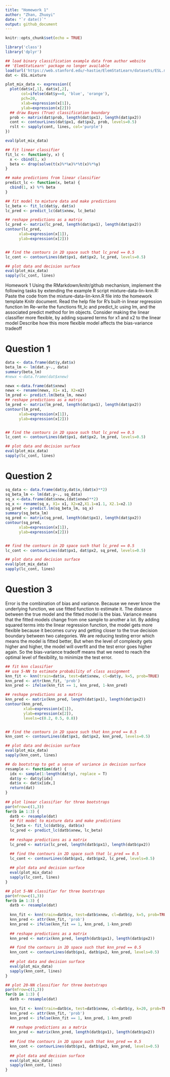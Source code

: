 ```yaml
---
title: "Homework 1"
author: "Zhan, Zhuoyi"
date: "`r date()`"
output: github_document
---
```


```r
knitr::opts_chunk$set(echo = TRUE)
```

```r
library('class')
library('dplyr')

## load binary classification example data from author website 
## 'ElemStatLearn' package no longer available
load(url('https://web.stanford.edu/~hastie/ElemStatLearn/datasets/ESL.mixture.rda'))
dat <- ESL.mixture

plot_mix_data <- expression({
  plot(dat$x[,1], dat$x[,2],
       col=ifelse(dat$y==0, 'blue', 'orange'),
       pch=20,
       xlab=expression(x[1]),
       ylab=expression(x[2]))
  ## draw Bayes (True) classification boundary
  prob <- matrix(dat$prob, length(dat$px1), length(dat$px2))
  cont <- contourLines(dat$px1, dat$px2, prob, levels=0.5)
  rslt <- sapply(cont, lines, col='purple')
})

eval(plot_mix_data)
```

```r
## fit linear classifier
fit_lc <- function(y, x) {
  x <- cbind(1, x)
  beta <- drop(solve(t(x)%*%x)%*%t(x)%*%y)
}

## make predictions from linear classifier
predict_lc <- function(x, beta) {
  cbind(1, x) %*% beta
}

## fit model to mixture data and make predictions
lc_beta <- fit_lc(dat$y, dat$x)
lc_pred <- predict_lc(dat$xnew, lc_beta)

## reshape predictions as a matrix
lc_pred <- matrix(lc_pred, length(dat$px1), length(dat$px2))
contour(lc_pred,
      xlab=expression(x[1]),
      ylab=expression(x[2]))


## find the contours in 2D space such that lc_pred == 0.5
lc_cont <- contourLines(dat$px1, dat$px2, lc_pred, levels=0.5)

## plot data and decision surface
eval(plot_mix_data)
sapply(lc_cont, lines)

```

Homework 1
Using the RMarkdown/knitr/github mechanism, implement the following tasks by extending the example R script mixture-data-lin-knn.R:
Paste the code from the mixture-data-lin-knn.R file into the homework template Knitr document.
Read the help file for R's built-in linear regression function lm
Re-write the functions fit_lc and predict_lc using lm, and the associated predict method for lm objects.
Consider making the linear classifier more flexible, by adding squared terms for x1 and x2 to the linear model
Describe how this more flexible model affects the bias-variance tradeoff



# Question 1
```r
data <- data.frame(dat$y,dat$x)
beta_lm <- lm(dat.y~., data)
summary(beta_lm)
#newx <-data.frame(dat$xnew)


```

```r
newx <-data.frame(dat$xnew)
newx <- rename(newx, X1= x1, X2=x2)
lm_pred <- predict.lm(beta_lm, newx)
## reshape predictions as a matrix
lm_pred <- matrix(lm_pred, length(dat$px1), length(dat$px2))
contour(lm_pred,
      xlab=expression(x[1]),
      ylab=expression(x[2]))


## find the contours in 2D space such that lc_pred == 0.5
lc_cont <- contourLines(dat$px1, dat$px2, lm_pred, levels=0.5)

## plot data and decision surface
eval(plot_mix_data)
sapply(lc_cont, lines)
```

# Question 2

```r
sq_data <- data.frame(dat$y,dat$x,(dat$x)**2)
sq_beta_lm <- lm(dat.y~., sq_data)
sq_x <-data.frame(dat$xnew,(dat$xnew)**2)
sq_x <- rename(sq_x, X1= x1, X2=x2,X1.1=x1.1, X2.1=x2.1)
sq_pred <- predict.lm(sq_beta_lm, sq_x)
summary(sq_beta_lm)
sq_pred <- matrix(sq_pred, length(dat$px1), length(dat$px2))
contour(sq_pred,
      xlab=expression(x[1]),
      ylab=expression(x[2]))


## find the contours in 2D space such that lc_pred == 0.5
lc_cont <- contourLines(dat$px1, dat$px2, sq_pred, levels=0.5)

## plot data and decision surface
eval(plot_mix_data)
sapply(lc_cont, lines)

```
# Question 3

Error is the combination of bias and variance. Because we never know the underlying function, we use fitted function to estimate it. The distance between the true model and the fitted model is the bias. Variance means that  the fitted models change from one sample to another a lot. By adding squared terms into the linear regression function, the model gets more flexible because it becomes curvy and getting closer to the true decision boundary between two categories. We are reducing testing error which means the model is fitted better, But when the level of complexity gets higher and higher, the model will overfit and the test error goes higher again. So the bias-variance tradeoff means that we need to reach the optimal level of flexibility, to minimize the test error.






```r

## fit knn classifier
## use 5-NN to estimate probability of class assignment
knn_fit <- knn(train=dat$x, test=dat$xnew, cl=dat$y, k=5, prob=TRUE)
knn_pred <- attr(knn_fit, 'prob')
knn_pred <- ifelse(knn_fit == 1, knn_pred, 1-knn_pred)

## reshape predictions as a matrix
knn_pred <- matrix(knn_pred, length(dat$px1), length(dat$px2))
contour(knn_pred,
        xlab=expression(x[1]),
        ylab=expression(x[2]),
        levels=c(0.2, 0.5, 0.8))


## find the contours in 2D space such that knn_pred == 0.5
knn_cont <- contourLines(dat$px1, dat$px2, knn_pred, levels=0.5)

## plot data and decision surface
eval(plot_mix_data)
sapply(knn_cont, lines)

```

```r

## do bootstrap to get a sense of variance in decision surface
resample <- function(dat) {
  idx <- sample(1:length(dat$y), replace = T)
  dat$y <- dat$y[idx]
  dat$x <- dat$x[idx,]
  return(dat)
}
  
## plot linear classifier for three bootstraps
par(mfrow=c(1,3))
for(b in 1:3) {
  datb <- resample(dat)
  ## fit model to mixture data and make predictions
  lc_beta <- fit_lc(datb$y, datb$x)
  lc_pred <- predict_lc(datb$xnew, lc_beta)
  
  ## reshape predictions as a matrix
  lc_pred <- matrix(lc_pred, length(datb$px1), length(datb$px2))

  ## find the contours in 2D space such that lc_pred == 0.5
  lc_cont <- contourLines(datb$px1, datb$px2, lc_pred, levels=0.5)
  
  ## plot data and decision surface
  eval(plot_mix_data)
  sapply(lc_cont, lines)
}

```

```r

## plot 5-NN classifier for three bootstraps
par(mfrow=c(1,3))
for(b in 1:3) {
  datb <- resample(dat)
  
  knn_fit <- knn(train=datb$x, test=datb$xnew, cl=datb$y, k=5, prob=TRUE)
  knn_pred <- attr(knn_fit, 'prob')
  knn_pred <- ifelse(knn_fit == 1, knn_pred, 1-knn_pred)
  
  ## reshape predictions as a matrix
  knn_pred <- matrix(knn_pred, length(datb$px1), length(datb$px2))

  ## find the contours in 2D space such that knn_pred == 0.5
  knn_cont <- contourLines(datb$px1, datb$px2, knn_pred, levels=0.5)
  
  ## plot data and decision surface
  eval(plot_mix_data)
  sapply(knn_cont, lines)
}

```

```r

## plot 20-NN classifier for three bootstraps
par(mfrow=c(1,3))
for(b in 1:3) {
  datb <- resample(dat)
  
  knn_fit <- knn(train=datb$x, test=datb$xnew, cl=datb$y, k=20, prob=TRUE)
  knn_pred <- attr(knn_fit, 'prob')
  knn_pred <- ifelse(knn_fit == 1, knn_pred, 1-knn_pred)
  
  ## reshape predictions as a matrix
  knn_pred <- matrix(knn_pred, length(datb$px1), length(datb$px2))
  
  ## find the contours in 2D space such that knn_pred == 0.5
  knn_cont <- contourLines(datb$px1, datb$px2, knn_pred, levels=0.5)
  
  ## plot data and decision surface
  eval(plot_mix_data)
  sapply(knn_cont, lines)
}
```

